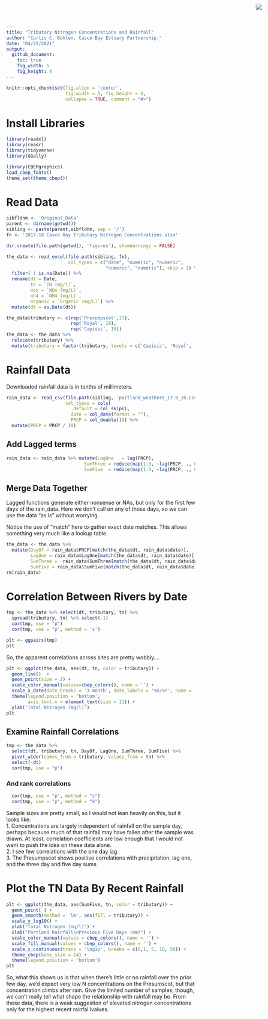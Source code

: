 ```yaml
---
title: "Tributary Nitrogen Concentrations and Rainfall"
author: "Curtis C. Bohlen, Casco Bay Estuary Partnership."
date: "04/22/2021"
output:
  github_document:
    toc: true
    fig_width: 5
    fig_height: 4
---
```


<img
    src="https://www.cascobayestuary.org/wp-content/uploads/2014/04/logo_sm.jpg"
    style="position:absolute;top:10px;right:50px;" />

```r
knitr::opts_chunk$set(fig.align = 'center',
                      fig.width = 5, fig.height = 4,
                      collapse = TRUE, comment = "#>")
```

# Install Libraries
```r
library(readxl)
library(readr)
library(tidyverse)
library(GGally)

library(CBEPgraphics)
load_cbep_fonts()
theme_set(theme_cbep())
```

# Read Data
```r
sibfldnm <- 'Original_Data'
parent <- dirname(getwd())
sibling <- paste(parent,sibfldnm, sep = '/')
fn <- '2017-18 Casco Bay Tributary Nitrogen Concentrations.xlsx'

dir.create(file.path(getwd(), 'figures'), showWarnings = FALSE)
```


```r
the_data <- read_excel(file.path(sibling, fn), 
                       col_types = c("date", "numeric", "numeric", 
                                     "numeric", "numeric"), skip = 1) %>%
  filter( ! is.na(Date)) %>%
  rename(dt = Date,
         tn = `TN (mg/l)`,
         nox = `NOx (mg/L)`,
         nh4 = `NH4 (mg/L)`,
         organic = `Organic (mg/L)`) %>%
  mutate(dt = as.Date(dt))
```


```r
the_data$tributary <- c(rep('Presumpscot',17), 
                        rep('Royal', 19), 
                        rep('Capisic', 16))
the_data <- the_data %>%
  relocate(tributary) %>%
  mutate(tributary = factor(tributary, levels = c('Capisic', 'Royal', 'Presumpscot')))
```

# Rainfall Data
Downloaded rainfall data is in tenths of millimeters.
```r
rain_data <- read_csv(file.path(sibling, 'portland_weather5_17-8_18.csv'),
                      col_types = cols(
                        .default = col_skip(),
                        date = col_date(format = ""),
                        PRCP = col_double())) %>%
  mutate(PRCP = PRCP / 10)
```

## Add Lagged terms
```r
rain_data <- rain_data %>% mutate(LagOne   = lag(PRCP),
                             SumThree = reduce(map(1:3, ~lag(PRCP, ., 0)), `+`),
                             SumFive  = reduce(map(1:5, ~lag(PRCP, ., 0)), `+`))
```

## Merge Data Together
Lagged functions generate either nonsense or NAs, but only for the first few 
days of the rain_data.  Here we don't call on any of those days, so we can use 
the data "as is" without worrying.

Notice the use of "match" here to gather exact date matches. This allows 
something very much like a lookup table.
```r
the_data <- the_data %>% 
  mutate(DayOf = rain_data$PRCP[match(the_data$dt, rain_data$date)],
         LagOne = rain_data$LagOne[match(the_data$dt, rain_data$date)],
         SumThree =  rain_data$SumThree[match(the_data$dt, rain_data$date)],
         SumFive = rain_data$SumFive[match(the_data$dt, rain_data$date)])
rm(rain_data)
```


# Correlation Between Rivers by Date 
```r
tmp <- the_data %>% select(dt, tributary, tn) %>%
  spread(tributary, tn) %>% select(-1)
  cor(tmp, use = "p")
  cor(tmp, use = "p", method = 's')
```

```r
plt <- ggpairs(tmp)
plt

```
So, the apparent correlations across sites are pretty wobbly....

```r
plt <- ggplot(the_data, aes(dt, tn, color = tributary)) +
  geom_line()  +
  geom_point(size = 2) +
  scale_color_manual(values=cbep_colors(), name = '') +
  scale_x_date(date_breaks = '3 month', date_labels = '%m/%Y', name = '') +
  theme(legend.position = 'bottom',
        axis.text.x = element_text(size = 11)) +
  ylab('Total Nitrogen (mg/l)')
plt
```



## Examine Rainfall Correlations
```r
tmp <- the_data %>% 
  select(dt, tributary, tn, DayOf, LagOne, SumThree, SumFive) %>%
  pivot_wider(names_from = tributary, values_from = tn) %>%
  select(-dt)
  cor(tmp, use = "p")
```

### And rank correlations
```r
  cor(tmp, use = "p", method = "s")
  cor(tmp, use = "p", method = "k")
```

Sample sizes are pretty small, so I would not lean heavily on this, but it looks
like:    
1.  Concentrations are largely independent of rainfall on the sample day,
    perhaps because much of that rainfall may have fallen after the sample was
    drawn.  At least, correlation coefficients are low enough that I would not
    want to push the idea on these data alone.  
2.  I see few correlations with the one day lag.  
3.  The Presumpscot shows positive correlations with precipitation, lag one,
    and the  three day and five day sums.

# Plot the TN Data By Recent Rainfall
```r
plt <- ggplot(the_data, aes(SumFive, tn, color = tributary)) + 
  geom_point( ) + 
  geom_smooth(method = 'lm', aes(fill = tributary)) +
  scale_y_log10() +
  ylab("Total Nitrogen (mg/l)") + 
  xlab("Portland Rainfall\nPrevious Five Days (mm)") +
  scale_color_manual(values = cbep_colors(), name = '') +
  scale_fill_manual(values = cbep_colors(), name = '') +  
  scale_x_continuous(trans = 'log1p', breaks = c(0,1, 5, 10, 50)) +
  theme_cbep(base_size = 14) +
  theme(legend.position = 'bottom')
plt

```

So, what this shows us is that when there's little or no rainfall over the prior
few day, we'd expect very low N concentrations on the Presumscot, but that
concentration climbs after rain.  Give the limited number of samples, though, we
can't really tell what shape the relationship with rainfall may be.  From these 
data, there is a weak suggestion of elevated nitrogen concentrations only for 
the highest recent rainfal lvalues.


